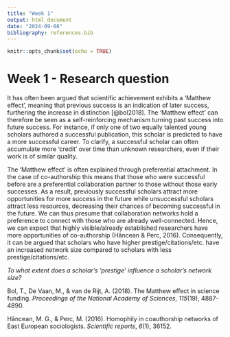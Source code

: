 ```yaml
---
title: "Week 1"
output: html_document
date: "2024-09-08"
bibliography: references.bib
---
```


```r
knitr::opts_chunk$set(echo = TRUE)
```

# Week 1 - Research question

It has often been argued that scientific achievement exhibits a ‘Matthew effect’, meaning that previous success is an indication of later success, furthering the increase in distinction [@bol2018]. The ‘Matthew effect’ can therefore be seen as a self-reinforcing mechanism turning past success into future success. For instance, if only one of two equally talented young scholars authored a successful publication, this scholar is predicted to have a more successful career. To clarify, a successful scholar can often accumulate more ‘credit’ over time than unknown researchers, even if their work is of similar quality.

The ‘Matthew effect’ is often explained through preferential attachment. In the case of co-authorship this means that those who were successful before are a preferential collaboration partner to those without those early successes. As a result, previously successful scholars attract more opportunities for more success in the future while unsuccessful scholars attract less resources, decreasing their chances of becoming successful in the future. We can thus presume that collaboration networks hold a preference to connect with those who are already well-connected. Hence, we can expect that highly visible/already established researchers have more opportunities of co-authorship (Hâncean & Perc, 2016). Consequently, it can be argued that scholars who have higher prestige/citations/etc. have an increased network size compared to scholars with less prestige/citations/etc.

*To what extent does a scholar’s ‘prestige’ influence a scholar’s network size?*

Bol, T., De Vaan, M., & van de Rijt, A. (2018). The Matthew effect in science funding. *Proceedings of the National Academy of Sciences*, *115*(19), 4887-4890.

Hâncean, M. G., & Perc, M. (2016). Homophily in coauthorship networks of East European sociologists. *Scientific reports*, *6*(1), 36152.
